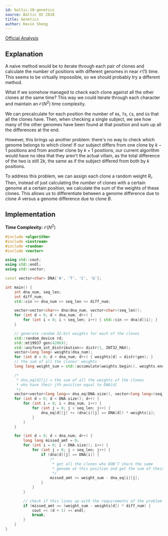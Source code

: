 ```yaml
---
id: baltic-18-genetics
source: Baltic OI 2018
title: Genetics
author: Kevin Sheng
---
```


[Official Analysis](https://boi2018.progolymp.se/spoiler-day2.pdf)

## Explanation

A naive method would be to iterate through each pair of clones and calculate the number
of positions with different genomes in near $\mathcal{O}(1)$ time.
This seems to be virtually impossible, so we should probably try a different method.

What if we somehow managed to check each clone against all the other clones at the same time?
This way we could iterate through each character and maintain an $\mathcal{O}(N^2)$ time complexity.

We can precalculate for each position the number of `A`s, `T`s, `C`s, and `G`s that all the clones have.
Then, when checking a single subject, we see how many of the other genomes have been found at that position
and sum up all the differences at the end.

However, this brings up another problem: there's no way to check which genome belongs to which clone!
If our subject differs from one clone by $k-1$ positions and from another clone by $k+1$ positions, our
current algorithm would have no idea that they aren't the actual villain, as the total difference of the
two is still $2k$, the same as if the subject differed from both by $k$ positions.

To address this problem, we can assign each clone a random weight $R_i$.
Then, instead of just calculating the *number* of clones with a certain genome at a certain position,
we calculate the sum of the weights of these clones.
This allows us to differentiate between a genome difference due to clone $A$ versus a genome difference due to clone $B$.

## Implementation

**Time Complexity:** $\mathcal{O}(N^2)$

<LanguageSection>
<CPPSection>

```cpp
#include <algorithm>
#include <iostream>
#include <random>
#include <vector>

using std::cout;
using std::endl;
using std::vector;

const vector<char> DNA{'A', 'T', 'C', 'G'};

int main() {
	int dna_num, seq_len;
	int diff_num;
	std::cin >> dna_num >> seq_len >> diff_num;

	vector<vector<char>> dna(dna_num, vector<char>(seq_len));
	for (int d = 0; d < dna_num; d++) {
		for (int i = 0; i < seq_len; i++) { std::cin >> dna[d][i]; }
	}

	// generate random 32-bit weights for each of the clones
	std::random_device rd;
	std::mt19937 gen(42069);
	std::uniform_int_distribution<> distr(1, INT32_MAX);
	vector<long long> weights(dna_num);
	for (int d = 0; d < dna_num; d++) { weights[d] = distr(gen); }
	// the sum of all the clones' weights
	long long weight_sum = std::accumulate(weights.begin(), weights.end(), 0LL);

	/*
	 * dna_eq[d][j] = the sum of all the weights of the clones
	 * who have their jth position equal to DNA[d]
	 */
	vector<vector<long long>> dna_eq(DNA.size(), vector<long long>(seq_len));
	for (int d = 0; d < DNA.size(); d++) {
		for (int i = 0; i < dna_num; i++) {
			for (int j = 0; j < seq_len; j++) {
				dna_eq[d][j] += (dna[i][j] == DNA[d]) * weights[i];
			}
		}
	}

	for (int d = 0; d < dna_num; d++) {
		long long missed_amt = 0;
		for (int i = 0; i < DNA.size(); i++) {
			for (int j = 0; j < seq_len; j++) {
				if (dna[d][j] == DNA[i]) {
					/*
					 * get all the clones who DON'T share the same
					 * genome at this position and get the sum of their weights
					 */
					missed_amt += weight_sum - dna_eq[i][j];
				}
			}
		}

		// check if this lines up with the requirements of the problem
		if (missed_amt == (weight_sum - weights[d]) * diff_num) {
			cout << (d + 1) << endl;
			break;
		}
	}
}
```

</CPPSection>
</LanguageSection>
